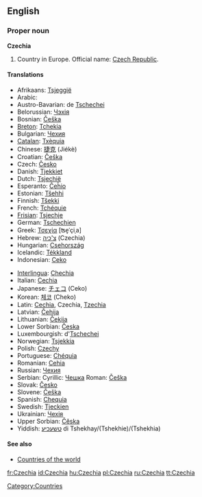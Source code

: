 ==English==

===Proper noun===
'''Czechia'''

# Country in Europe. Official name: [[Czech Republic]].

====Translations====
{{top}}
*Afrikaans: [[Tsjeggië]]
*Arabic: {{ARchar|[[تشيك]]}}
*Austro-Bavarian: de [[Tschechei]]
*Belorussian: [[Чэхія]]
*Bosnian: [[Češka]] {{f}}
*[[Breton]]: [[Tchekia]]
*Bulgarian: [[Чехия]]
*[[Catalan]]: [[Txèquia]] 
*Chinese: [[捷克]] (Jiékè)
*Croatian: [[Češka]] {{f}}
*Czech: [[Česko]] {{n}}
*Danish: [[Tjekkiet]] 
*Dutch: [[Tsjechië]] {{n}}
*Esperanto: [[Ĉeĥio]]
*Estonian: [[Tšehhi]]
*Finnish: [[Tšekki]]
*French: [[Tchéquie]] {{f}}
*[[Frisian]]: [[Tsjechje]]
*German: [[Tschechien]]
*Greek: [[Τσεχία]] [ʦe̞ˈçiˌa] {{f}}
*Hebrew: [[צ'כיה]] (Czechia)
*Hungarian: [[Csehország]]
*Icelandic: [[Tékkland]]
*Indonesian: [[Ceko]]
{{mid}}
*[[Interlingua]]: [[Chechia]]
*Italian: [[Cechia]]
*Japanese: [[チェコ]] (Ceko)
*Korean: [[체코]] (Cheko)
*Latin: [[Cechia]], Czechia, [[Tzechia]]
*Latvian: [[Čehija]] {{f}}
*Lithuanian: [[Čekija]]
*Lower Sorbian:  [[Česka]] {{f}}
*Luxembourgish: d'[[Tschechei]]
*Norwegian: [[Tsjekkia]]
*Polish: [[Czechy]] {{p}}
*Portuguese: [[Chéquia]]
*Romanian: [[Cehia]]
*Russian: [[Чехия]]
*Serbian: Cyrillic: [[Чешка]] {{f}} Roman: [[Češka]] {{f}}
*Slovak: [[Česko]] {{n}}
*Slovene: [[Češka]] {{f}}
*Spanish: [[Chequia]]
*Swedish: [[Tjeckien]]
*Ukrainian: [[Чехія]]
*Upper Sorbian: [[Čěska]] {{f}}
*Yiddish: [[טשעכיע]] di Tshekhay/(Tshekhie)/(Tshekhia)
{{bottom}}

====See also====
*[[Countries of the world]]

[[Category:Countries]]

[[fr:Czechia]]
[[id:Czechia]]
[[hu:Czechia]]
[[pl:Czechia]]
[[ru:Czechia]]
[[tt:Czechia]]